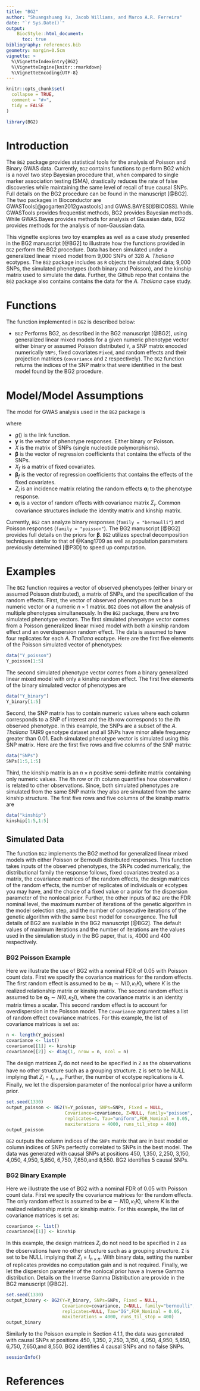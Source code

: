 ```yaml
---
title: "BG2"
author: "Shuangshuang Xu, Jacob Williams, and Marco A.R. Ferreira"
date: "`r Sys.Date()`"
output: 
    BiocStyle::html_document:
      toc: true
bibliography: references.bib  
geometry: margin=0.5cm
vignette: >
  %\VignetteIndexEntry{BG2}
  %\VignetteEngine{knitr::rmarkdown}
  %\VignetteEncoding{UTF-8}
---
```


```r
knitr::opts_chunk$set(
  collapse = TRUE,
  comment = "#>",
  tidy = FALSE
)
```

```r
library(BG2)
```

# Introduction

The `BG2` package provides statistical tools for the analysis of Poisson and Binary GWAS data. Currently, `BG2` contains functions to perform BG2 which is a novel two step Bayesian procedure that, when compared to single marker association testing (SMA), drastically reduces the rate of false discoveries while maintaining the same level of recall of true causal SNPs. Full details on the BG2 procedure can be found in the manuscript [@BG2]. The two packages in Bioconductor are GWASTools[@gogarten2012gwastools] and GWAS.BAYES[@BICOSS]. While GWASTools provides frequentist methods, BG2 provides Bayesian methods. While GWAS.Bayes provides methods for analysis of Gaussian data, BG2 provides methods for the analysis of non-Gaussian data.

This vignette explores two toy examples as well as a case study presented in the BG2 manuscript [@BG2] to illustrate how the functions provided in `BG2`  perform the BG2 procedure. Data has been simulated under a generalized linear mixed model from 9,000 SNPs of 328 _A. Thaliana_ ecotypes. The `BG2` package includes as `R` objects the simulated data; 9,000 SNPs, the simulated phenotypes (both binary and Poisson), and the kinship matrix used to simulate the data. Further, the Github repo that contains the `BG2` package also contains contains the data for the _A. Thaliana_ case study.

# Functions

The function implemented in `BG2` is described below:

* `BG2` Performs BG2, as described in the BG2 manuscript [@BG2], using generalized linear mixed models for a given numeric phenotype vector either binary or assumed Poisson distributed `Y`, a SNP matrix encoded numerically `SNPs`, fixed covariates `Fixed`, and random effects and their projection matrices (`covariance` and `Z` respectively). The `BG2` function returns the indices of the SNP matrix that were identified in the best model found by the BG2 procedure.

# Model/Model Assumptions

The model for GWAS analysis used in the `BG2` package is

\begin{equation*}
g(\textbf{y}) = X \boldsymbol{\beta} + X_f \boldsymbol{\beta}_f + Z_1 \boldsymbol{\alpha}_1 + \ldots + Z_l \boldsymbol{\alpha}_l
\end{equation*}

where

* $g()$ is the link function.
* $\textbf{y}$ is the vector of phenotype responses. Either binary or Poisson.
* $X$ is the matrix of SNPs (single nucleotide polymorphisms).
* $\boldsymbol{\beta}$ is the vector of regression coefficients that contains the effects of the SNPs.
* $X_f$ is a matrix of fixed covariates.
* $\boldsymbol{\beta}_f$ is the vector of regression coefficients that contains the effects of the fixed covariates.
* $Z_i$ is an incidence matrix relating the random effects $\boldsymbol{\alpha}_i$ to the phenotype response.
* $\boldsymbol{\alpha}_i$ is a vector of random effects with covariance matrix $\Sigma_i$. Common covariance structures include the identity matrix and kinship matrix.

Currently, `BG2` can analyze binary responses (`family = "bernoulli"`) and Poisson responses (`family = "poisson"`). The BG2 manuscript [@BG2] provides full details on the priors for $\boldsymbol{\beta}$. `BG2` utilizes spectral decomposition techniques similar to that of @Kang1709 as well as population parameters previously determined [@P3D] to speed up computation. 

# Examples

The `BG2` function requires a vector of observed phenotypes (either binary or assumed Poisson distributed), a matrix of SNPs, and the specification of the random effects. First, the vector of observed phenotypes must be a numeric vector or a numeric $n \times 1$ matrix. `BG2` does not allow the analysis of multiple phenotypes simultaneously. In the `BG2` package, there are two simulated phenotype vectors. The first simulated phenotype vector comes from a Poisson generalized linear mixed model with both a kinship random effect and an overdispersion random effect. The data is assumed to have four replicates for each _A. Thaliana_ ecotype. Here are the first five elements of the Poisson simulated vector of phenotypes:  

```r
data("Y_poisson")
Y_poisson[1:5]
```

The second simulated phenotype vector comes from a binary generalized linear mixed model with only a kinship random effect. The first five elements of the binary simulated vector of phenotypes are  

```r
data("Y_binary")
Y_binary[1:5]
```

Second, the SNP matrix has to contain numeric values where each column corresponds to a SNP of interest and the $i$th row corresponds to the $i$th observed phenotype. In this example, the SNPs are a subset of the _A. Thaliana_ TAIR9 genotype dataset and all SNPs have minor allele frequency greater than 0.01. Each simulated phenotype vector is simulated using this SNP matrix. Here are the first five rows and five columns of the SNP matrix:

```r
data("SNPs")
SNPs[1:5,1:5]
```

Third, the kinship matrix is an $n \times n$ positive semi-definite matrix containing only numeric values. The $i$th row or $i$th column quantifies how observation $i$ is related to other observations. Since, both simulated phenotypes are simulated from the same SNP matrix they also are simulated from the same kinship structure. The first five rows and five columns of the kinship matrix are

```r
data("kinship")
kinship[1:5,1:5]
```

## Simulated Data

The function `BG2` implements the BG2 method for generalized linear mixed models with either Poisson or Bernoulli distributed responses. This function takes inputs of the observed phenotypes, the SNPs coded numerically, the distributional family the response follows, fixed covariates treated as a matrix, the covariance matrices of the random effects, the design matrices of the random effects, the number of replicates of individuals or ecotypes you may have, and the choice of a fixed value or a prior for the dispersion parameter of the nonlocal prior. Further, the other inputs of `BG2` are the FDR nominal level, the maximum number of iterations of the genetic algorithm in the model selection step, and the number of consecutive iterations of the genetic algorithm with the same best model for convergence. The full details of BG2 are available in the BG2 manuscript [@BG2]. The default values of maximum iterations and the number of iterations are the values used in the simulation study in the BG paper, that is, 4000 and 400 respectively.

### BG2 Poisson Example

Here we illustrate the use of BG2 with a nominal FDR of 0.05 with Poisson count data. First we specify the covariance matrices for the random effects. The first random effect is assumed to be $\boldsymbol{\alpha}_1 \sim N(0,\kappa_1 K)$, where $K$ is the realized relationship matrix or kinship matrix. The second random effect is assumed to be $\boldsymbol{\alpha}_1 \sim N(0,\kappa_2 I)$, where the covariance matrix is an identity matrix times a scalar. This second random effect is to account for overdispersion in the Poisson model. The `Covariance` argument takes a list of random effect covariance matrices. For this example, the list of covariance matrices is set as:

```r
n <- length(Y_poisson)
covariance <- list()
covariance[[1]] <- kinship
covariance[[2]] <- diag(1, nrow = n, ncol = n)
```

The design matrices $Z_i$ do not need to be specified in `Z` as the observations have no other structure such as a grouping structure. `Z` is set to be NULL implying that $Z_i = I_{n \times n}$. Further, the number of ecotype replications is 4. Finally, we let the dispersion parameter of the nonlocal prior have a uniform prior.

```r
set.seed(1330)
output_poisson <- BG2(Y=Y_poisson, SNPs=SNPs, Fixed = NULL, 
                      Covariance=covariance, Z=NULL, family="poisson", 
                      replicates=4, Tau="uniform",FDR_Nominal = 0.05, 
                      maxiterations = 4000, runs_til_stop = 400)
output_poisson
```

`BG2` outputs the column indices of the `SNPs` matrix that are in best model or column indices of SNPs perfectly correlated to SNPs in the best model. The data was generated with causal SNPs at positions 450, 1,350, 2,250, 3,150, 4,050, 4,950, 5,850, 6,750, 7,650,and 8,550. BG2 identifies 5 causal SNPs.

### BG2 Binary Example

Here we illustrate the use of BG2 with a nominal FDR of 0.05 with Poisson count data. First we specify the covariance matrices for the random effects. The only random effect is assumed to be $\boldsymbol{\alpha} \sim N(0,\kappa_1 K)$, where $K$ is the realized relationship matrix or kinship matrix. For this example, the list of covariance matrices is set as:

```r
covariance <- list()
covariance[[1]] <- kinship
```

In this example, the design matrices $Z_i$ do not need to be specified in `Z` as the observations have no other structure such as a grouping structure. `Z` is set to be NULL implying that $Z_i = I_{n \times n}$. With binary data, setting the number of replicates provides no computation gain and is not required. Finally, we let the dispersion parameter of the nonlocal prior have a Inverse Gamma distribution. Details on the Inverse Gamma Distribution are provide in the BG2 manuscript [@BG2].

```r
set.seed(1330)
output_binary <- BG2(Y=Y_binary, SNPs=SNPs, Fixed = NULL, 
                     Covariance=covariance, Z=NULL, family="bernoulli", 
                     replicates=NULL, Tau="IG",FDR_Nominal = 0.05, 
                     maxiterations = 4000, runs_til_stop = 400)
output_binary
```

Similarly to the Poisson example in Section 4.1.1, the data was generated with causal SNPs at positions 450, 1,350, 2,250, 3,150, 4,050, 4,950, 5,850, 6,750, 7,650,and 8,550. BG2 identifies 4 causal SNPs and no false SNPs.


```r
sessionInfo()
```


# References
